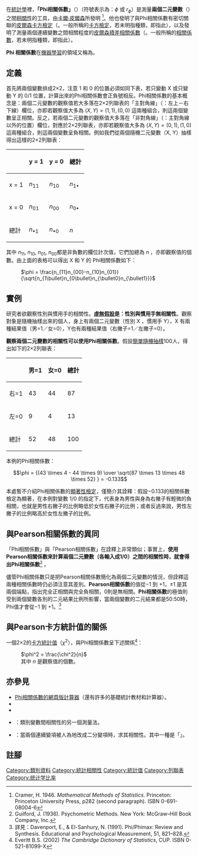 {{NoteTA |G1=Math}}
在[[統計學|統計學]]裡，'''「Phi相關係數」'''（{{lang-en|Phi coefficient}}）（符號表示為：<math>\phi</math> 或 <math> r_\phi</math>）是測量'''兩個二元變數'''（{{lang-en|binary variables or dichotomous variables}}）之間[[相關_(概率論)|相關性]]的工具，由[[卡爾·皮爾遜|卡爾·皮爾森]]所發明 <ref>Cramer, H.  1946. ''Mathematical Methods of Statistics''. Princeton: Princeton  University Press, p282 (second paragraph). ISBN 0-691-08004-6</ref>。他也發明了與Phi相關係數有密切關聯的[[皮爾森卡方檢定|皮爾森卡方檢定]]（{{lang-en|Pearson's chi-squared test}}。一般所稱的[[卡方檢驗|卡方檢定]]，若未明指種類，即指此），以及發明了測量兩個連續變數之間相關程度的[[皮爾森積差相關係數|皮爾森積差相關係數]]（{{lang-en|Pearson's r}}。一般所稱的[[相關係數|相關係數]]，若未明指種類，即指此）。

'''Phi 相關係數'''在[[機器學習|機器學習]]的領域又稱為{{link-en|Matthews相關係數|Matthews correlation coefficient}}。

== 定義 ==
首先將兩個變數排成2×2{{link-en|列聯表|contingency table}}，注意 1 和 0 的位置必須如同下表，若只變動 X 或只變動 Y 的 0/1 位置，計算出來的Phi相關係數會正負號相反。Phi相關係數的基本概念是：兩個二元變數的觀察值若大多落在2×2列聯表的「主對角線」（{{lang-en|diagonal}}：左上－右下線）欄位，亦即若觀察值大多為 <math>(X, Y) = (1, 1), (0, 0)</math> 這兩種組合，則這兩個變數呈正相關。反之，若兩個二元變數的觀察值大多落在「非對角線」（{{lang-en|off-diagonal}}：主對角線以外的位置）欄位，對應於2×2列聯表，亦即若觀察值大多為 <math>(X, Y) = (0, 1), (1, 0)</math> 這兩種組合，則這兩個變數呈負相關。例如我們從兩個隨機二元變數（X, Y）抽樣得出這樣的2×2列聯表：

<center>
{| class="wikitable" 
|-----
!        !!y = 1 !! y = 0 !! 總計
|-----
! x = 1 || <math>n_{11}</math> || <math>n_{10}</math> || <math>n_{1\bullet}</math>
|-----
! x = 0 || <math>n_{01}</math> || <math>n_{00}</math> || <math>n_{0\bullet}</math>
|-----
! 總計     || <math>n_{\bullet1}</math> || <math>n_{\bullet0}</math> || <math>n</math>
|}
</center>

其中 ''n''<sub>11</sub>,  ''n''<sub>10</sub>, ''n''<sub>01</sub>, ''n''<sub>00</sub>都是非負數的欄位計次值，它們加總為 <math>n</math> ，亦即觀察值的個數。由上面的表格可以得出 X 和 Y 的 Phi相關係數如下：

: <math>\phi = \frac{n_{11}n_{00}-n_{10}n_{01}}{\sqrt{n_{1\bullet}n_{0\bullet}n_{\bullet0}n_{\bullet1}}}</math>

== 實例 ==
研究者欲觀察性別與慣用手的相關性。'''[[虛無假設|虛無假設]]是：性別與慣用手無相關性'''。觀察對象是隨機抽樣出來的個人，身上有兩個二元變數（性別 X ，慣用手 Y），X 有兩種結果值（男=1／女=0），Y也有兩種結果值（右撇子=1／左撇子=0）。

'''觀察兩個二元變數的相關性可以使用Phi相關係數'''。假設[[抽樣#抽樣方法|簡單隨機抽樣]]100人，得出如下的2×2列聯表：

<center>
{| class="wikitable"
|-----
!         !! 男=1 !! 女=0 !! 總計
|-----
! 右=1
| 43 || 44  || 87
|-----
! 左=0
| 9 || 4  || 13
|-----
! 總計
| 52 || 48 || 100
|}</center>

本例的Phi相關係數：
:<math> \phi = {(43 \times 4 - 44 \times 9) \over \sqrt{87 \times 13 \times 48 \times 52} } = -0.133</math>

本處暫不介紹Phi相關係數的[[皮尔逊积矩相关系数#统计推断：显著性检验与置信区间|顯著性檢定]]，僅簡介其詮釋：假設−0.133的相關係數檢定為顯著，在本例對變數 1/0 的指定下，代表身為男性與身為右撇子有輕微的負相關，也就是男性右撇子的比例略低於女性右撇子的比例；或者反過來說，男性左撇子的比例略高於女性左撇子的比例。

== 與Pearson相關係數的異同 ==
「Phi相關係數」與「Pearson相關係數」在詮釋上非常類似；事實上，'''使用Pearson相關係數來計算兩個二元變數（各輸入成1/0）之間的相關性時，就會得出Phi相關係數'''<ref>Guilford, J. (1936). Psychometric Methods. New York: McGraw–Hill Book Company, Inc.</ref> 。

儘管Phi相關係數只是把Pearson相關係數簡化為兩個二元變數的情況，但詮釋這兩種相關係數時仍必須注意其差別。'''Pearson相關係數'''的值從−1 到 +1，±1 是其兩個端點，指出完全正相關與完全負相關，0則是無相關。'''Phi相關係數'''的極值則受到兩個變數各別的二元結果比例所影響，當兩個變數的二元結果都是50:50時，Phi值才會從−1 到 +1。<ref>詳見：Davenport, E., & El-Sanhury, N. (1991). Phi/Phimax: Review and Synthesis. Educational and Psychological Measurement, 51, 821–828.</ref>

== 與Pearson卡方統計值的關係 ==
一個2×2{{link-en|列聯表|contingency table}}的[[皮爾森卡方檢定|卡方統計值]]（<math>\chi^2</math>），與Phi相關係數呈下述關係<ref>Everitt B.S. (2002) ''The Cambridge Dictionary of Statistics'', CUP. ISBN 0-521-81099-X</ref>：

: <math>\phi^2 = \frac{\chi^2}{n}</math>
:其中 <math>n</math> 是觀察值的個數。

==亦參見==
*[http://www.vassarstats.net/index.html Phi相關係數的網頁版計算器]{{Wayback|url=http://www.vassarstats.net/index.html |date=20130801151605 }}（還有許多的基礎統計教材和計算器）。
*{{link-en|列聯表|Contingency table}}
*{{link-en|Matthews相關係數|Matthews correlation coefficient}}
*{{link-en|Cramér's V|Cramér's V (statistics)}}：類別變數間相關性的另一個測量法。
*{{link-en|Polychoric相關|Polychoric correlation}}：當兩個連續變項被人為地改成二分變項時，求其相關性。其中一種是「{{link-en|四分相關|Tetrachoric correlation}}」。

==註腳==
<references/>

{{Statistics}}

{{DEFAULTSORT:Phi Coefficient}}
[[Category:類別資料|Category:類別資料]]
[[Category:統計相關性|Category:統計相關性]]
[[Category:統計值|Category:統計值]]
[[Category:列聯表|Category:列聯表]]
[[Category:统计学比率|Category:统计学比率]]